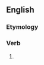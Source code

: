 ==English==

===Etymology===
{{suffix|en|befit|eth|nocat=1}}

===Verb===
{{head|en|verb form}}

# {{en-archaic third-person singular of|befit}}
